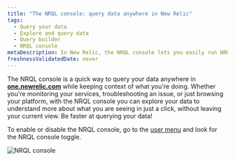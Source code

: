 ```yaml
---
title: "The NRQL console: query data anywhere in New Relic"
tags:
  - Query your data
  - Explore and query data
  - Query builder
  - NRQL console
metaDescription: In New Relic, the NRQL console lets you easily run NRQL queries from anywhere on the platform.  
freshnessValidatedDate: never
---
```



The NRQL console is a quick way to query your data anywhere in **[one.newrelic.com](https://one.newrelic.com/all-capabilities)** while keeping context of what you're doing. Whether you're monitoring your services, troubleshooting an issue, or just browsing your platform, with the NRQL console you can explore your data to understand more about what you are seeing in just a click, without leaving your current view. Be faster at querying your data!

To enable or disable the NRQL console, go to the [user menu](/docs/accounts/accounts-billing/general-account-settings/intro-account-settings) and look for the NRQL console toggle. 

<img
  title="NRQL console"
  alt="NRQL console"
  src={queriesNrqlNrqlConsole}
/>




